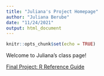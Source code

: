```yaml
---
title: "Juliana's Project Homepage"
author: "Juliana Berube"
date: "11/24/2021"
output: html_document
---
```


```r
knitr::opts_chunk$set(echo = TRUE)
```

Welcome to Juliana's class page!

[Final Project: R Reference Guide](final_R_reference.html)